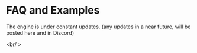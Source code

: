 
# FAQ and Examples

<Callout type="error" emoji="️🚫">
  The engine is under constant updates. (any updates in a near future, will be
  posted here and in Discord)
</Callout>

<br/ >

<Card title="How to use avatar?" href="./faq/use-avatar" />
<br />
<Card title="How to change avatar speed?" href="" />
<br />
<Card title="How to move and detect collision?" href="" />
<br />
<Card
  title="Making a stepping stone that disappears when you step on it"
  href=""
/>
<br />
<Card title="How to use timer?" href="" />
<br />
<Card title="Create start button" href="" />
<br />
<Card title="Create save point" href="" />
<br />
<Card title="Return to first screen at the end of the game" href="" />

<br />
<Card title="Creating an object that moves repeatedly" href="" />
<br />
<Card title="Jump and Collect items" href="" />

<br />
<Card title="How to use Signals?" href="" />
